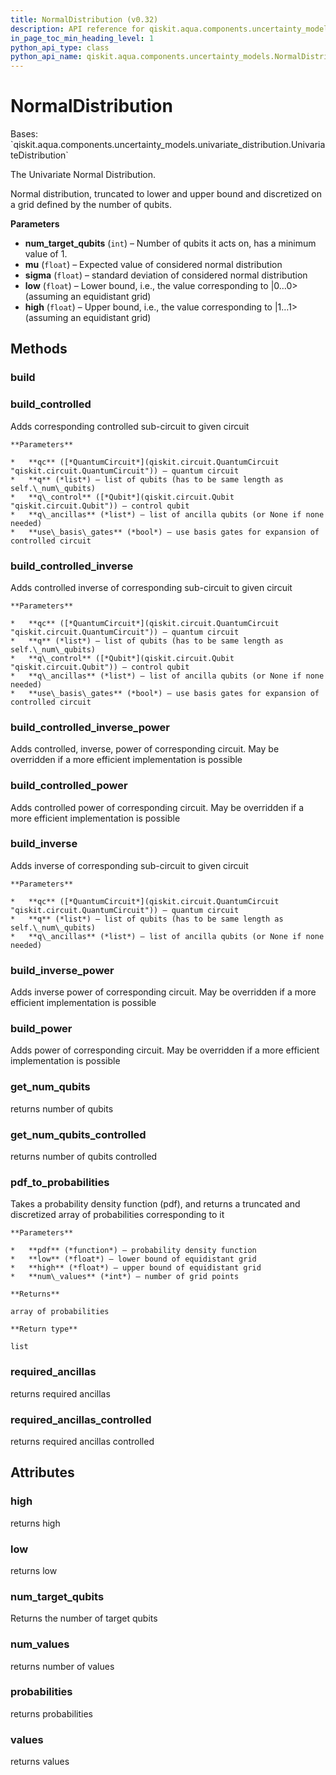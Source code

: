 ```yaml
---
title: NormalDistribution (v0.32)
description: API reference for qiskit.aqua.components.uncertainty_models.NormalDistribution in qiskit v0.32
in_page_toc_min_heading_level: 1
python_api_type: class
python_api_name: qiskit.aqua.components.uncertainty_models.NormalDistribution
---
```


# NormalDistribution

<Class id="qiskit.aqua.components.uncertainty_models.NormalDistribution" isDedicatedPage={true} github="https://github.com/qiskit-community/qiskit-aqua/tree/stable/0.9/qiskit/aqua/components/uncertainty_models/normal_distribution.py" signature="NormalDistribution(num_target_qubits, mu=0, sigma=1, low=- 1, high=1)" modifiers="class">
  Bases: `qiskit.aqua.components.uncertainty_models.univariate_distribution.UnivariateDistribution`

  The Univariate Normal Distribution.

  Normal distribution, truncated to lower and upper bound and discretized on a grid defined by the number of qubits.

  **Parameters**

  *   **num\_target\_qubits** (`int`) – Number of qubits it acts on, has a minimum value of 1.
  *   **mu** (`float`) – Expected value of considered normal distribution
  *   **sigma** (`float`) – standard deviation of considered normal distribution
  *   **low** (`float`) – Lower bound, i.e., the value corresponding to |0…0> (assuming an equidistant grid)
  *   **high** (`float`) – Upper bound, i.e., the value corresponding to |1…1> (assuming an equidistant grid)

  ## Methods

  <span id="qiskit-aqua-components-uncertainty-models-normaldistribution-build" />

  ### build

  <Function id="qiskit.aqua.components.uncertainty_models.NormalDistribution.build" signature="NormalDistribution.build(qc, q, q_ancillas=None, params=None)" />

  <span id="qiskit-aqua-components-uncertainty-models-normaldistribution-build-controlled" />

  ### build\_controlled

  <Function id="qiskit.aqua.components.uncertainty_models.NormalDistribution.build_controlled" signature="NormalDistribution.build_controlled(qc, q, q_control, q_ancillas=None, use_basis_gates=True)">
    Adds corresponding controlled sub-circuit to given circuit

    **Parameters**

    *   **qc** ([*QuantumCircuit*](qiskit.circuit.QuantumCircuit "qiskit.circuit.QuantumCircuit")) – quantum circuit
    *   **q** (*list*) – list of qubits (has to be same length as self.\_num\_qubits)
    *   **q\_control** ([*Qubit*](qiskit.circuit.Qubit "qiskit.circuit.Qubit")) – control qubit
    *   **q\_ancillas** (*list*) – list of ancilla qubits (or None if none needed)
    *   **use\_basis\_gates** (*bool*) – use basis gates for expansion of controlled circuit
  </Function>

  <span id="qiskit-aqua-components-uncertainty-models-normaldistribution-build-controlled-inverse" />

  ### build\_controlled\_inverse

  <Function id="qiskit.aqua.components.uncertainty_models.NormalDistribution.build_controlled_inverse" signature="NormalDistribution.build_controlled_inverse(qc, q, q_control, q_ancillas=None, use_basis_gates=True)">
    Adds controlled inverse of corresponding sub-circuit to given circuit

    **Parameters**

    *   **qc** ([*QuantumCircuit*](qiskit.circuit.QuantumCircuit "qiskit.circuit.QuantumCircuit")) – quantum circuit
    *   **q** (*list*) – list of qubits (has to be same length as self.\_num\_qubits)
    *   **q\_control** ([*Qubit*](qiskit.circuit.Qubit "qiskit.circuit.Qubit")) – control qubit
    *   **q\_ancillas** (*list*) – list of ancilla qubits (or None if none needed)
    *   **use\_basis\_gates** (*bool*) – use basis gates for expansion of controlled circuit
  </Function>

  <span id="qiskit-aqua-components-uncertainty-models-normaldistribution-build-controlled-inverse-power" />

  ### build\_controlled\_inverse\_power

  <Function id="qiskit.aqua.components.uncertainty_models.NormalDistribution.build_controlled_inverse_power" signature="NormalDistribution.build_controlled_inverse_power(qc, q, q_control, power, q_ancillas=None, use_basis_gates=True)">
    Adds controlled, inverse, power of corresponding circuit. May be overridden if a more efficient implementation is possible
  </Function>

  <span id="qiskit-aqua-components-uncertainty-models-normaldistribution-build-controlled-power" />

  ### build\_controlled\_power

  <Function id="qiskit.aqua.components.uncertainty_models.NormalDistribution.build_controlled_power" signature="NormalDistribution.build_controlled_power(qc, q, q_control, power, q_ancillas=None, use_basis_gates=True)">
    Adds controlled power of corresponding circuit. May be overridden if a more efficient implementation is possible
  </Function>

  <span id="qiskit-aqua-components-uncertainty-models-normaldistribution-build-inverse" />

  ### build\_inverse

  <Function id="qiskit.aqua.components.uncertainty_models.NormalDistribution.build_inverse" signature="NormalDistribution.build_inverse(qc, q, q_ancillas=None)">
    Adds inverse of corresponding sub-circuit to given circuit

    **Parameters**

    *   **qc** ([*QuantumCircuit*](qiskit.circuit.QuantumCircuit "qiskit.circuit.QuantumCircuit")) – quantum circuit
    *   **q** (*list*) – list of qubits (has to be same length as self.\_num\_qubits)
    *   **q\_ancillas** (*list*) – list of ancilla qubits (or None if none needed)
  </Function>

  <span id="qiskit-aqua-components-uncertainty-models-normaldistribution-build-inverse-power" />

  ### build\_inverse\_power

  <Function id="qiskit.aqua.components.uncertainty_models.NormalDistribution.build_inverse_power" signature="NormalDistribution.build_inverse_power(qc, q, power, q_ancillas=None)">
    Adds inverse power of corresponding circuit. May be overridden if a more efficient implementation is possible
  </Function>

  <span id="qiskit-aqua-components-uncertainty-models-normaldistribution-build-power" />

  ### build\_power

  <Function id="qiskit.aqua.components.uncertainty_models.NormalDistribution.build_power" signature="NormalDistribution.build_power(qc, q, power, q_ancillas=None)">
    Adds power of corresponding circuit. May be overridden if a more efficient implementation is possible
  </Function>

  <span id="qiskit-aqua-components-uncertainty-models-normaldistribution-get-num-qubits" />

  ### get\_num\_qubits

  <Function id="qiskit.aqua.components.uncertainty_models.NormalDistribution.get_num_qubits" signature="NormalDistribution.get_num_qubits()">
    returns number of qubits
  </Function>

  <span id="qiskit-aqua-components-uncertainty-models-normaldistribution-get-num-qubits-controlled" />

  ### get\_num\_qubits\_controlled

  <Function id="qiskit.aqua.components.uncertainty_models.NormalDistribution.get_num_qubits_controlled" signature="NormalDistribution.get_num_qubits_controlled()">
    returns number of qubits controlled
  </Function>

  <span id="qiskit-aqua-components-uncertainty-models-normaldistribution-pdf-to-probabilities" />

  ### pdf\_to\_probabilities

  <Function id="qiskit.aqua.components.uncertainty_models.NormalDistribution.pdf_to_probabilities" signature="NormalDistribution.pdf_to_probabilities(pdf, low, high, num_values)" modifiers="static">
    Takes a probability density function (pdf), and returns a truncated and discretized array of probabilities corresponding to it

    **Parameters**

    *   **pdf** (*function*) – probability density function
    *   **low** (*float*) – lower bound of equidistant grid
    *   **high** (*float*) – upper bound of equidistant grid
    *   **num\_values** (*int*) – number of grid points

    **Returns**

    array of probabilities

    **Return type**

    list
  </Function>

  <span id="qiskit-aqua-components-uncertainty-models-normaldistribution-required-ancillas" />

  ### required\_ancillas

  <Function id="qiskit.aqua.components.uncertainty_models.NormalDistribution.required_ancillas" signature="NormalDistribution.required_ancillas()">
    returns required ancillas
  </Function>

  <span id="qiskit-aqua-components-uncertainty-models-normaldistribution-required-ancillas-controlled" />

  ### required\_ancillas\_controlled

  <Function id="qiskit.aqua.components.uncertainty_models.NormalDistribution.required_ancillas_controlled" signature="NormalDistribution.required_ancillas_controlled()">
    returns required ancillas controlled
  </Function>

  ## Attributes

  ### high

  <Attribute id="qiskit.aqua.components.uncertainty_models.NormalDistribution.high">
    returns high
  </Attribute>

  ### low

  <Attribute id="qiskit.aqua.components.uncertainty_models.NormalDistribution.low">
    returns low
  </Attribute>

  ### num\_target\_qubits

  <Attribute id="qiskit.aqua.components.uncertainty_models.NormalDistribution.num_target_qubits">
    Returns the number of target qubits
  </Attribute>

  ### num\_values

  <Attribute id="qiskit.aqua.components.uncertainty_models.NormalDistribution.num_values">
    returns number of values
  </Attribute>

  ### probabilities

  <Attribute id="qiskit.aqua.components.uncertainty_models.NormalDistribution.probabilities">
    returns probabilities
  </Attribute>

  ### values

  <Attribute id="qiskit.aqua.components.uncertainty_models.NormalDistribution.values">
    returns values
  </Attribute>
</Class>


